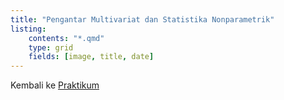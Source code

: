 ```yaml
---
title: "Pengantar Multivariat dan Statistika Nonparametrik"
listing: 
    contents: "*.qmd"
    type: grid
    fields: [image, title, date]
---
```


Kembali ke [Praktikum](../../../../praktikum.qmd)
